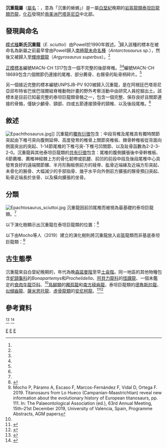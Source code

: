 {{Automatic Taxobox
| taxon = Epachthosaurus
| fossil_range = [[白堊紀|白堊紀]]後期, {{fossil_range|95|90}}
| image = Museo Egidio Feruglio Epachthosaurus.jpg
| image_caption = Egidio Feruglio古生物博物館的沉重龍骨架
| authority = Powell, 1990
| type_species = '''斯氏沉重龍<br>''Epachthosaurus sciuttoi'''''
| type_species_authority = Powell, 1990
}}

'''沉重龍屬'''（[[學名|屬名]]：{{lang|la|''Epachthosaurus''}}，意為「沉重的蜥蜴」）是一屬[[白堊紀|白堊紀]]晚期的[[岩盔龍類|岩盔龍類]][[泰坦巨龍類|泰坦巨龍類]][[恐龍|恐龍]]，[[化石|化石]]發現於[[南美洲|南美洲]][[巴塔哥尼亞|巴塔哥尼亞]]中北部。

==發現與命名==
[[模式種|模式種]]'''斯氏沉重龍'''（''E. sciuttoi''）由Powell於1990年敘述。<ref name="powell1990"/>歸入該種的標本在被命名為新屬之前最早曾由Powell歸入[[南極龍屬|南極龍未命名種]]（''Antarctosaurus'' sp.），然後又被歸入至[[銀龍屬|輝煌銀龍]]（''Argyrosaurus superbus''）。<ref name="powell1990"/>

[[正模標本|正模標本]]編號MACN-CH 1317包含一個不完整的後部脊椎。<ref name="powell1990"/><ref name="martinez2004"/>{{link-en|副模標本|Paratype}}編號MACN-CH 18689包含六個關節仍連接的尾椎、部分薦骨、右髂骨的恥骨柄碎片。<ref name="martinez2004"/>

另一個接近完整的標本編號UNPSJB-PV 920被歸入沉重龍，是在阿根廷巴塔哥尼亞邱布特省巴侯巴瑞爾組脊椎動物計畫的野外考察活動中由研究人員挖掘出土。該標本是目前已知最完整的泰坦巨龍類骨骼之一，包含一個完整、保存良好且關節連接的骨骼，僅缺少顱骨、頸部、四或五節連接頭骨的頸椎、以及後段尾椎。<ref name="martinez2004"/>

==敘述==
[[File:Epachthosaurus.jpg|thumb]]]]
沉重龍的[[獨有衍徵|獨有衍徵]]包含：中段背椎及尾椎具有獨特關節突起由下椎弓突向腹側延伸、高度發育的椎骨上關節突椎板、棘骨幹椎板從背面向側面突出的突起、1-14節尾椎的下椎弓突-下椎弓凹關節、以及趾骨函數為2-2-3-2-0。沉重龍與其他泰坦巨龍類的[[共有衍徵|共有衍徵]]包含：尾椎的腹側擴張後中骨幹椎板、6節薦椎、薦椎神經棘上方的骨化韌帶或肌腱、前凹的前段中段及後段尾椎中心具發育良好的遠端關節髁、半月形胸板側前方的稜脊、肱骨近端緣及近端方形突起、未骨化的腕骨、大幅減少的手部指骨、幾乎水平向外側前方擴張的髂骨預臼突起、恥骨近端長於坐骨、以及橫向擴張的坐骨。

==分類==
[[File:Epachtosaurus_sciuttoi.jpg|thumb]]
沉重龍因前凹尾椎而被視為最基礎的泰坦巨龍類。<ref name="martinez2004"/>

以下演化樹顯示出沉重龍在泰坦巨龍類的位置：<ref name="klein2013">{{Cite journal | last1 = Klein | first1 = N. | last2 = Sander | first2 = P. M. | last3 = Stein | first3 = K. | last4 = Le Loeuff | first4 = J. | last5 = Carballido | first5 = J. L. | last6 = Buffetaut | first6 = E. | editor1-last = Farke | editor1-first = Andrew A | title = Modified Laminar Bone in Ampelosaurus atacis and Other Titanosaurs (Sauropoda): Implications for Life History and Physiology | doi = 10.1371/journal.pone.0036907 | journal = PLoS ONE | volume = 7 | issue = 5 | pages = e36907 | year = 2012 | pmid =  22615842| pmc =3353997 }}</ref>
{{clade| style=font-size:100%; line-height:100%
|label1=[[泰坦巨龍類|泰坦巨龍類]]
|1={{clade
   |1=[[布萬龍|布萬龍]]
   |2=[[安第斯龍|安第斯龍]]
   |3={{clade
      |label1=[[銀龍科|銀龍科]]
      |1={{clade
         |1=[[銀龍|銀龍]]
         |2=[[潮汐龍|潮汐龍]] }}
      |2={{clade
         |label1=[[風神龍科|風神龍科]]
         |1={{clade
            |1=[[詹尼斯龍|詹尼斯龍]]
            |2=[[風神龍|風神龍]] }}
         |2={{clade
            |1=Santa Rosa未命名物種
            |label2=[[南極龍科|南極龍科]]
            |2={{clade
               |1=[[伊希斯龍|伊希斯龍]]
               |2={{clade
                  |1=[[阿拉莫龍|阿拉莫龍]]
                  |2={{clade
                     |1=[[後凹尾龍|後凹尾龍]]
                     |2=[[南極龍|南極龍]]
                     |3=[[阿根廷龍|阿根廷龍]] }} }} }}
            |3={{clade
               |1=[[埃及龍|埃及龍]]
               |2={{clade
                  |1='''沉重龍'''
                  |2={{clade
                     |1=[[納摩蓋吐龍科|納摩蓋吐龍科]]
                     |2={{clade
                        |1=[[細長龍|細長龍]]
                        |2=[[薩爾塔龍科|薩爾塔龍科]] }} }} }} }} }} }} }} }} }}

以下由Mocho等人（2019）建立的演化樹則將沉重龍放入岩盔龍類而非基底泰坦巨龍類：<ref>Mocho P, Páramo A, Escaso F, Marcos-Fernández F, Vidal D, Ortega F. 2019. Titanosaurs from Lo Hueco (Campanian-Maastrichtian) reveal new information about the evolutionary history of European titanosaurs, pp. 111. In: The Palaeontological Association (ed.), 63rd Annual Meeting, 15th–21st December 2019, University of Valencia, Spain, Programme Abstracts, AGM papers</ref>

{{clade|style=font-size:95%; line-height:95%;
|label1=[[岩盔龍類|岩盔龍類]]
|1={{clade
 |1=[[馬拉威龍|馬拉威龍]]
 |2={{clade
  |1={{clade
   |1=[[沼澤巨龍|沼澤巨龍]]
   |2=[[羅韋科巨龍|羅韋科巨龍]] }}
  |2={{clade
   |1='''沉重龍'''
   |2={{clade
    |1={{clade
    |label1=[[後凹尾龍亞科|後凹尾龍亞科]]
    |1={{clade
     |1=[[阿拉莫龍|阿拉莫龍]]
     |2=[[後凹尾龍|後凹尾龍]] }} }}
    |2={{clade
     |1={{clade
     |label1=[[薩爾塔龍亞科|薩爾塔龍亞科]]
     |1={{clade
      |1=[[內烏肯龍|內烏肯龍]]
      |2={{clade
       |1=[[洛卡龍|洛卡龍]]
       |2=[[薩爾塔龍|薩爾塔龍]] }} }} }}
     |2={{clade
      |1={{clade
      |label1={{link-en|細長龍科|Lirainosaurinae}}
      |1={{clade
       |1=[[細長龍|細長龍]]
       |2={{clade
        |1=[[吉普賽龍|吉普賽龍]]
        |2=[[葡萄園龍|葡萄園龍]] }} }} }}
      |2={{clade
       |1=[[博納巨龍|博納巨龍]]
       |2={{clade
        |1={{clade
         |1=[[掠食龍|掠食龍]]
         |2=[[納摩蓋吐龍|納摩蓋吐龍]] }}
        |2={{clade
         |label1=[[風神龍族|風神龍亞科]]
         |1={{clade
          |1=[[岡瓦納巨龍|岡瓦納巨龍]]
          |2=[[風神龍|風神龍]] }}
         |label2=[[林孔龍類|林孔龍類]]
         |2={{clade
          |1=[[林孔龍|林孔龍]]
          |2={{clade
           |1=[[穆耶恩龍|穆耶恩龍]]
           |2={{clade
            |1=[[博妮塔龍|博妮塔龍]]
            |label2=[[隆柯龍類|隆柯龍類]]
            |2={{clade
             |1=[[門多薩龍|門多薩龍]]
             |2=[[富塔隆柯龍|富塔隆柯龍]] }} }} }} }} }} }} }} }} }} }} }} }} }} }}

==古生態學==
沉重龍來自白堊紀晚期的{{link-en|巴侯巴瑞爾組|Bajo Barreal Formation}}，年代為晚[[森諾曼階|森諾曼階]]至早[[土侖階|土侖階]]。同一地區的其他物種包含[[蛇頸龜科|蛇頸龜科]]的''Bonapartemys''和''Prochelidella''、[[阿貝力龍科|阿貝力龍科]]的[[怪踝龍|怪踝龍]]、一個未鑑定的[[食肉牛龍亞科|食肉牛龍亞科]]、<ref name="martinez2004"/>[[鳥腳類|鳥腳類]]的[[獨孤龍|獨孤龍]]和[[南方稜齒龍|南方稜齒龍]]、泰坦巨龍類的[[德魯斯拉龍|德魯斯拉龍]]、[[似傾齒龍|似傾齒龍]]、[[薩米恩托龍|薩米恩托龍]]、[[虛骨龍類|虛骨龍類]]的[[安尼柯龍|安尼柯龍]]。<ref>{{Cite journal|last=Martínez|first=Rubén D. F.|last2=Lamanna|first2=Matthew C.|last3=Novas|first3=Fernando E.|last4=Ridgely|first4=Ryan C.|last5=Casal|first5=Gabriel A.|last6=Martínez|first6=Javier E.|last7=Vita|first7=Javier R.|last8=Witmer|first8=Lawrence M.|date=26 April 2016|editor-last=Joger|editor-first=Ulrich|title=A Basal Lithostrotian Titanosaur (Dinosauria: Sauropoda) with a Complete Skull: Implications for the Evolution and Paleobiology of Titanosauria|url=https://journals.plos.org/plosone/article?id=10.1371/journal.pone.0151661|journal=[[PLOS_ONE|PLOS ONE]]|doi=10.1371/journal.pone.0151661|via=[[PLOS_One|PLOS One]]|pmc=4846048|pmid=27115989|volume=11|page=e0151661|access-date=2022-01-06|archive-date=2021-04-17|archive-url=https://web.archive.org/web/20210417095102/https://journals.plos.org/plosone/article?id=10.1371%2Fjournal.pone.0151661|dead-url=no}}</ref><ref name="weishampel2004">{{cite book|last=Weishampel|first=D.B. |author2=Dodson, P. |author3=Osmolska, H.|year=2004|title=The Dinosauria (Second ed.)|url=https://archive.org/details/dinosauriandedit00weis|publisher=University of California Press|pages=[https://archive.org/details/dinosauriandedit00weis/page/n318 300]–400|isbn=-0-520-24209-2}}</ref>

==參考資料==
<references>
<ref name="powell1990">{{cite journal | last1 = Powell | first1 = J | year = 1990 | title = ''Epachthosaurus sciuttoi (gen. et sp. nov.)'' un dinosaurio sauropodo del Cretácico de Patagonia (provincia de Chubut, Argentina) | url = | journal = Actas del Congreso Argentino de Paleontologia y Bioestratigrafia | volume = 5 | issue = | pages = 125–128 }}</ref>
<ref name="martinez2004">{{cite journal|last1=Martínez|first1=R.D.|last2=Giménez|first2=O.|last3=Rodríguez|first3=J.|author4=Luna, M.|author5=Lamanna, M.C.|year=2004|title=An Articulated Specimen of the Basal Titanosaurian (Dinosauria: Sauropoda) ''Epachthosaurus scuittoni'' from the Early Late Cretaceous Bajo Barreal Formation of Chubut Province, Argentina|journal=Journal of Vertebrate Paleontology|volume=24|issue=1|pages=107–120|doi=10.1671/9.1|url=http://www.carnegiemnh.org/uploadedFiles/CMNH_Site/Vertebrate_Paleontology/Downloads/Martinez%20et%20al%202004%20-%20articulated%20Epachthosaurus.pdf|access-date=2020-09-19|archive-date=2017-08-10|archive-url=https://web.archive.org/web/20170810171027/http://www.carnegiemnh.org/uploadedFiles/CMNH_Site/Vertebrate_Paleontology/Downloads/Martinez%20et%20al%202004%20-%20articulated%20Epachthosaurus.pdf|dead-url=yes}}</ref>
</references>

{{蜥腳形亞目|T.}}
{{Taxonbar|from=Q134607}}

[[Category:上白堊紀恐龍|E]]
[[Category:南美洲恐龍|E]]
[[Category:泰坦巨龍類|E]]